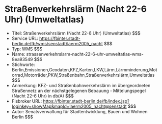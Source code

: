 # Straßenverkehrslärm (Nacht 22-6 Uhr) (Umweltatlas)
- Titel: Straßenverkehrslärm (Nacht 22-6 Uhr) (Umweltatlas) $$$
- Service URL: https://fbinter.stadt-berlin.de/fb/wms/senstadt/laerm2005_nacht $$$
- Typ: WMS $$$
- Name: strassenverkehrslarm-nacht-22-6-uhr-umweltatlas-wms-8ea93549 $$$
- Stichworte: Berlin,Emissionen,Geodaten,KFZ,Karten,LKW,Lärm,Lärmminderung,Motorrad,Motorräder,PKW,Straßenbahn,Straßenverkehrslärm,Umweltatlas $$$
- Anmerkung: KFZ- und Straßenbahnverkehrslärm im übergeordneten Straßennetz an der nächstgelegenen Bebauung - Mittelungspegel (Nacht 22-6 Uhr) in db(A) $$$
- Fisbroker URL: https://fbinter.stadt-berlin.de/fb/index.jsp?loginkey=showMap&mapId=laerm2005_nacht@senstadt $$$
- Autor: Senatsverwaltung für Stadtentwicklung, Bauen und Wohnen Berlin $$$
